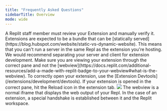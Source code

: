 ```yaml
---
title: "Frequently Asked Questions"
sidebarTitle: Overview
mode: wide
---
```


<AccordionGroup>
  <Accordion title="How does my extension get verified?">
   A Replit staff member must review your Extension and manually verify it.
  </Accordion>
  <Accordion title="My backend server isn't working with my extension">
   Extensions are expected to be a bundle that can be [statically served](https://blog.hubspot.com/website/static-vs-dynamic-website). This means that you can't run a server in the same Repl as the extension you're hosting. We would recommend separating your server and client for extension development.
  </Accordion>
  <Accordion title="My extension is throwing a timeout error">
  Make sure you are viewing your extension through the correct pane and not the [webview](https://docs.replit.com/additional-resources/add-a-made-with-replit-badge-to-your-webview#what-is-the-webview). To correctly open your extension, use the [Extension Devtools](/extensions/development/devtools).
If your extension is opened in the correct pane, hit the Reload icon in the extension tab.

<Frame>
  <img src="/images/reload-head.png"/>
</Frame>
</Accordion>
<Accordion title="What's the difference between the Webview and an Extension?">
 The webview is a normal iframe that displays the web output of your Repl. In the case of an extension, a special handshake is established between it and the Replit workspace.
 </Accordion>
</AccordionGroup>

